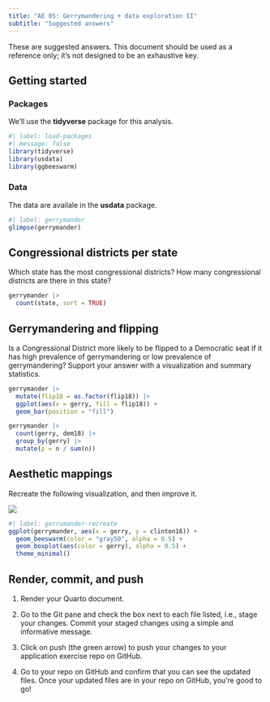 ```yaml
---
title: "AE 05: Gerrymandering + data exploration II"
subtitle: "Suggested answers"
---
```


::: callout-important
These are suggested answers.
This document should be used as a reference only; it's not designed to be an exhaustive key.
:::

## Getting started

### Packages

We'll use the **tidyverse** package for this analysis.

```r
#| label: load-packages
#| message: false
library(tidyverse)
library(usdata)
library(ggbeeswarm)
```

### Data

The data are availale in the **usdata** package.

```r
#| label: gerrymander
glimpse(gerrymander)
```

## Congressional districts per state

Which state has the most congressional districts?
How many congressional districts are there in this state?

```r
gerrymander |>
  count(state, sort = TRUE)
```

## Gerrymandering and flipping

Is a Congressional District more likely to be flipped to a Democratic seat if it has high prevalence of gerrymandering or low prevalence of gerrymandering?
Support your answer with a visualization and summary statistics.

```r
gerrymander |>
  mutate(flip18 = as.factor(flip18)) |>
  ggplot(aes(x = gerry, fill = flip18)) +
  geom_bar(position = "fill")

gerrymander |>
  count(gerry, dem18) |>
  group_by(gerry) |>
  mutate(p = n / sum(n))
```

## Aesthetic mappings

Recreate the following visualization, and then improve it.

![](images/gerrymander-recreate.png)

```r
#| label: gerrumander-recreate
ggplot(gerrymander, aes(x = gerry, y = clinton16)) +
  geom_beeswarm(color = "gray50", alpha = 0.5) +
  geom_boxplot(aes(color = gerry), alpha = 0.5) +
  theme_minimal()
```

## Render, commit, and push

1.  Render your Quarto document.

2.  Go to the Git pane and check the box next to each file listed, i.e., stage your changes.
    Commit your staged changes using a simple and informative message.

3.  Click on push (the green arrow) to push your changes to your application exercise repo on GitHub.

4.  Go to your repo on GitHub and confirm that you can see the updated files.
    Once your updated files are in your repo on GitHub, you're good to go!
